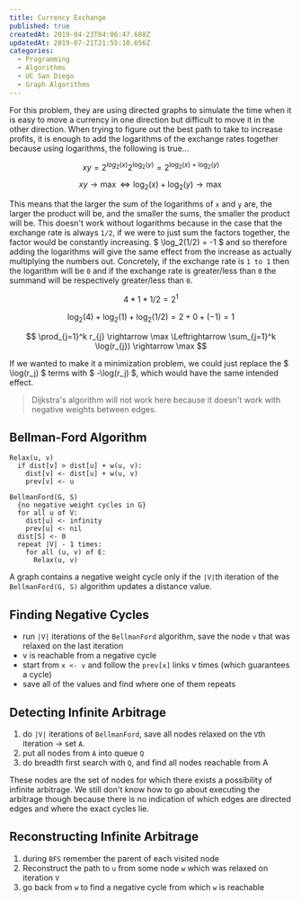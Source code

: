 ```yaml
---
title: Currency Exchange
published: true
createdAt: 2019-04-23T04:06:47.688Z
updatedAt: 2019-07-21T21:55:10.656Z
categories:
  - Programming
  - Algorithms
  - UC San Diego
  - Graph Algorithms
---
```


For this problem, they are using directed graphs to simulate the time when it is easy to move a currency in one
direction but difficult to move it in the other direction. When trying to figure out the best path to take to increase
profits, it is enough to add the logarithms of the exchange rates together because using logarithms, the following is
true...

$$
  xy = 2^{log_2(x)}2^{\log_2(y)} = 2^{\log_2(x) + \log_2(y)}
$$

$$
  xy  \rightarrow \max \Leftrightarrow \log_2(x) + \log_2(y) \rightarrow \max
$$

This means that the larger the sum of the logarithms of `x` and `y` are, the larger the product will be, and the smaller
the sums, the smaller the product will be. This doesn't work without logarithms because in the case that the exchange
rate is always `1/2`, if we were to just sum the factors together, the factor would be constantly
increasing. $ \log_2(1/2) = -1 $ and so therefore adding the logarithms will give the same effect from the
increase as actually multiplying the numbers out. Concretely, if the exchange rate is `1 to 1` then the logarithm will
be `0` and if the exchange rate is greater/less than `0` the summand will be respectively greater/less than `0`.

$$
  4 * 1 * 1/2 = 2^1
$$

$$
  \log_2(4) + \log_2(1) + \log_2(1/2) = 2 + 0 + (-1) = 1
$$

$$
  \prod_{j=1}^k r_{j} \rightarrow \max \Leftrightarrow \sum_{j=1}^k \log(r_{j}) \rightarrow \max
$$

If we wanted to make it a minimization problem, we could just replace the $ \log(r_j) $ terms
with $ -\log(r_j) $, which would have the same intended effect.

> Dijkstra's algorithm will not work here because it doesn't work with negative weights between edges.

## Bellman-Ford Algorithm

```text
Relax(u, v)
  if dist[v] > dist[u] + w(u, v):
    dist[v] <- dist[u] + w(u, v)
    prev[v] <- u

BellmanFord(G, S)
  {no negative weight cycles in G}
  for all u of V:
    dist[u] <- infinity
    prev[u] <- nil
  dist[S] <- 0
  repeat |V| - 1 times:
    for all (u, v) of E:
      Relax(u, v)
```

A graph contains a negative weight cycle only if the `|V|`th iteration of the `BellmanFord(G, S)` algorithm updates a
distance value.

## Finding Negative Cycles

- run `|V|` iterations of the `BellmanFord` algorithm, save the node `v` that was relaxed on the last iteration
- v is reachable from a negative cycle
- start from `x <- v` and follow the `prev[x]` links v times (which guarantees a cycle)
- save all of the values and find where one of them repeats

## Detecting Infinite Arbitrage

1. do `|V|` iterations of `BellmanFord`, save all nodes relaxed on the `V`th iteration -> set `A`.
2. put all nodes from `A` into queue `Q`
3. do breadth first search with `Q`, and find all nodes reachable from A

These nodes are the set of nodes for which there exists a possibility of infinite arbitrage. We still don't know how to
go about executing the arbitrage though because there is no indication of which edges are directed edges and where the
exact cycles lie.

## Reconstructing Infinite Arbitrage

1. during `BFS` remember the parent of each visited node
2. Reconstruct the path to `u` from some node `w` which was relaxed on iteration `V`
3. go back from `w` to find a negative cycle from which `w` is reachable
